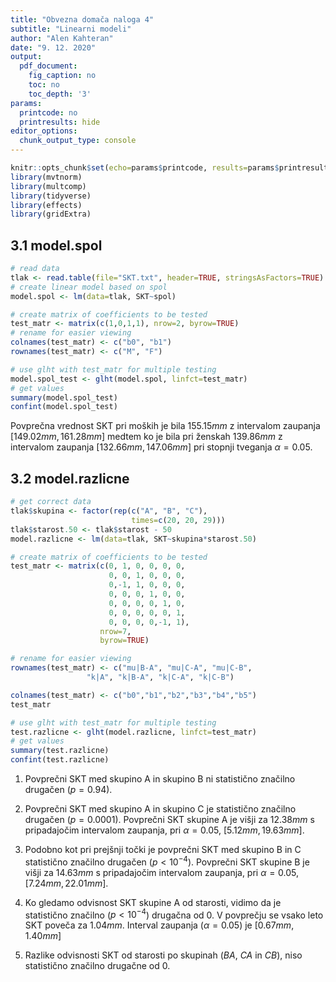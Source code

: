 ```yaml
---
title: "Obvezna domača naloga 4"
subtitle: "Linearni modeli"
author: "Alen Kahteran"
date: "9. 12. 2020"
output:
  pdf_document:
    fig_caption: no
    toc: no
    toc_depth: '3'
params:
  printcode: no
  printresults: hide
editor_options:
  chunk_output_type: console
---
```


```r
knitr::opts_chunk$set(echo=params$printcode, results=params$printresults, warning=FALSE, message=FALSE)
library(mvtnorm)
library(multcomp)
library(tidyverse)
library(effects)
library(gridExtra)
```

##  3.1 model.spol

```r
# read data
tlak <- read.table(file="SKT.txt", header=TRUE, stringsAsFactors=TRUE)
# create linear model based on spol
model.spol <- lm(data=tlak, SKT~spol)

# create matrix of coefficients to be tested
test_matr <- matrix(c(1,0,1,1), nrow=2, byrow=TRUE)
# rename for easier viewing
colnames(test_matr) <- c("b0", "b1")
rownames(test_matr) <- c("M", "F")

# use glht with test_matr for multiple testing
model.spol_test <- glht(model.spol, linfct=test_matr)
# get values
summary(model.spol_test)
confint(model.spol_test)
```

Povprečna vrednost SKT pri moških je bila $155.15 mm$ z intervalom zaupanja $[149.02 mm, 161.28 mm]$ medtem ko je bila pri ženskah $139.86 mm$ z intervalom zaupanja $[132.66 mm, 147.06 mm]$ pri stopnji tveganja $\alpha=0.05$.

## 3.2 model.razlicne


```r
# get correct data
tlak$skupina <- factor(rep(c("A", "B", "C"), 
                           times=c(20, 20, 29))) 
tlak$starost.50 <- tlak$starost - 50
model.razlicne <- lm(data=tlak, SKT~skupina*starost.50)

# create matrix of coefficients to be tested
test_matr <- matrix(c(0, 1, 0, 0, 0, 0,
                      0, 0, 1, 0, 0, 0,
                      0,-1, 1, 0, 0, 0,
                      0, 0, 0, 1, 0, 0,
                      0, 0, 0, 0, 1, 0,
                      0, 0, 0, 0, 0, 1,
                      0, 0, 0, 0,-1, 1),
                    nrow=7,
                    byrow=TRUE)

# rename for easier viewing
rownames(test_matr) <- c("mu|B-A", "mu|C-A", "mu|C-B", 
                 "k|A", "k|B-A", "k|C-A", "k|C-B")

colnames(test_matr) <- c("b0","b1","b2","b3","b4","b5")
test_matr

# use glht with test_matr for multiple testing
test.razlicne <- glht(model.razlicne, linfct=test_matr)
# get values
summary(test.razlicne)
confint(test.razlicne)
```

1. Povprečni SKT med skupino A in skupino B ni statistično značilno drugačen ($p=0.94$).

2. Povprečni SKT med skupino A in skupino C je statistično značilno drugačen ($p=0.0001$). Povprečni SKT skupine A je višji za $12.38 mm$ s pripadajočim intervalom zaupanja, pri $\alpha = 0.05$, $[5.12 mm, 19.63 mm]$.

3. Podobno kot pri prejšnji točki je povprečni SKT med skupino B in C statistično značilno drugačen ($p < 10^{-4}$). Povprečni SKT skupine B je višji za $14.63 mm$ s pripadajočim intervalom zaupanja, pri $\alpha = 0.05$, $[7.24 mm, 22.01 mm]$.

4. Ko gledamo odvisnost SKT skupine A od starosti, vidimo da je statistično značilno ($p < 10^{-4}$) drugačna od 0. V povprečju se vsako leto SKT poveča za  $1.04 mm$. Interval zaupanja ($\alpha = 0.05$) je $[0.67 mm, 1.40 mm]$

5. Razlike odvisnosti SKT od starosti po skupinah ($BA$, $CA$ in $CB$), niso statistično značilno drugačne od $0$.

